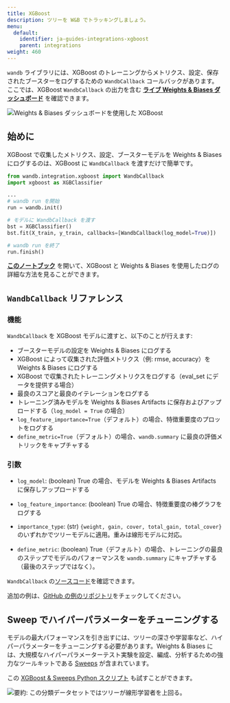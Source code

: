```yaml
---
title: XGBoost
description: ツリーを W&B でトラッキングしましょう。
menu:
  default:
    identifier: ja-guides-integrations-xgboost
    parent: integrations
weight: 460
---
```


<Card title="Try in Colab" href="https://colab.research.google.com/github/wandb/examples/blob/master/colabs/boosting/Credit_Scorecards_with_XGBoost_and_W%26B.ipynb" icon="python"/>

`wandb` ライブラリには、XGBoost のトレーニングからメトリクス、設定、保存されたブースターをログするための `WandbCallback` コールバックがあります。ここでは、XGBoost `WandbCallback` の出力を含む **[ライブ Weights & Biases ダッシュボード](https://wandb.ai/morg/credit_scorecard)** を確認できます。

<Frame>
    <img src="/images/integrations/xgb_dashboard.png" alt="Weights & Biases ダッシュボードを使用した XGBoost"  />
</Frame>

## 始めに

XGBoost で収集したメトリクス、設定、ブースターモデルを Weights & Biases にログするのは、XGBoost に `WandbCallback` を渡すだけで簡単です。

```python
from wandb.integration.xgboost import WandbCallback
import xgboost as XGBClassifier

...
# wandb run を開始
run = wandb.init()

# モデルに WandbCallback を渡す
bst = XGBClassifier()
bst.fit(X_train, y_train, callbacks=[WandbCallback(log_model=True)])

# wandb run を終了
run.finish()
```

**[このノートブック](https://wandb.me/xgboost)** を開いて、XGBoost と Weights & Biases を使用したログの詳細な方法を見ることができます。

## `WandbCallback` リファレンス

### 機能
`WandbCallback` を XGBoost モデルに渡すと、以下のことが行えます:
- ブースターモデルの設定を Weights & Biases にログする
- XGBoost によって収集された評価メトリクス（例: rmse, accuracy）を Weights & Biases にログする
- XGBoost で収集されたトレーニングメトリクスをログする（eval_set にデータを提供する場合）
- 最良のスコアと最良のイテレーションをログする
- トレーニング済みモデルを Weights & Biases Artifacts に保存およびアップロードする（`log_model = True` の場合）
- `log_feature_importance=True`（デフォルト）の場合、特徴重要度のプロットをログする
- `define_metric=True`（デフォルト）の場合、`wandb.summary` に最良の評価メトリックをキャプチャする

### 引数
- `log_model`: (boolean) True の場合、モデルを Weights & Biases Artifacts に保存しアップロードする

- `log_feature_importance`: (boolean) True の場合、特徴重要度の棒グラフをログする

- `importance_type`: (str) `{weight, gain, cover, total_gain, total_cover}` のいずれかでツリーモデルに適用。重みは線形モデルに対応。

- `define_metric`: (boolean) True（デフォルト）の場合、トレーニングの最良のステップでモデルのパフォーマンスを `wandb.summary` にキャプチャする（最後のステップではなく）。

`WandbCallback` の[ソースコード](https://github.com/wandb/wandb/blob/main/wandb/integration/xgboost/xgboost.py)を確認できます。

追加の例は、[GitHub の例のリポジトリ](https://github.com/wandb/examples/tree/master/examples/boosting-algorithms)をチェックしてください。

## Sweep でハイパーパラメーターをチューニングする

モデルの最大パフォーマンスを引き出すには、ツリーの深さや学習率など、ハイパーパラメーターをチューニングする必要があります。Weights & Biases には、大規模なハイパーパラメーターテスト実験を設定、編成、分析するための強力なツールキットである [Sweeps](/ja/guides/sweeps/) が含まれています。

<Card title="Try in Colab" href="https://colab.research.google.com/github/wandb/examples/blob/master/colabs/boosting/Using_W%26B_Sweeps_with_XGBoost.ipynb" icon="python"/>

この [XGBoost & Sweeps Python スクリプト](https://github.com/wandb/examples/blob/master/examples/wandb-sweeps/sweeps-xgboost/xgboost_tune.py) も試すことができます。

<Frame>
    <img src="/images/integrations/xgboost_sweeps_example.png" alt="要約: この分類データセットではツリーが線形学習者を上回る。"  />
</Frame>